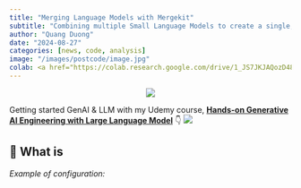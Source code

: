 ```yaml
---
title: "Merging Language Models with Mergekit"
subtitle: "Combining multiple Small Language Models to create a single, more effective model"
author: "Quang Duong"
date: "2024-08-27"
categories: [news, code, analysis]
image: "/images/postcode/image.jpg"
colab: <a href="https://colab.research.google.com/drive/1_JS7JKJAQozD48-LhYdegcuuZ2ddgXfr?usp=sharing"><img src="images/colab.png" alt="Open In Colab"></a>
---
```

<center><img src="/images/bg/bg-snappify-10.png"></center>

::: {.column-margin}
Getting started GenAI & LLM with my Udemy course, [**Hands-on Generative AI Engineering with Large Language Model**](https://www.udemy.com/course/hands-on-generative-ai-engineering-with-large-language-model/?referralCode=0775DF5DDD432646AD97&couponCode=OF83024E) 👇
<a href="https://www.udemy.com/course/hands-on-generative-ai-engineering-with-large-language-model/?referralCode=0775DF5DDD432646AD97&couponCode=OF83024E"><img src="/images/genai_course/GenAI-Course-Thumbnail-1.png" id="llm-course"></a>
:::

## 🤝 What is 

*Example of configuration:*

```yaml

```


```python

```

